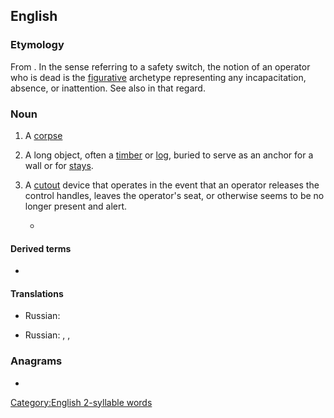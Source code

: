 {{also|Deadman|dead man}}
==English==

===Etymology===
From {{compound|en|dead|man}}. In the sense referring to a safety switch, the notion of an operator who is dead is the [[figurative]] archetype representing any incapacitation, absence, or inattention. See also {{m|en|Dead Hand}} in that regard.

===Noun===
{{en-noun|deadmen}}

# {{lb|en|obsolete}} A [[corpse]]
#: {{ux|en|There is no '''deadman''' to be found at Deadman's Curve.}}
# {{lb|en|construction}} A long object, often a [[timber]] or [[log]], buried to serve as an anchor for a wall or for [[stays]].
#: {{ux|en|The building code requires '''deadmen''' for retaining walls.}}
# {{lb|en|rail transport|manufacturing|agriculture|safety equipment}} A [[cutout]] device that operates in the event that an operator releases the control handles, leaves the operator's seat, or otherwise seems to be no longer present and alert.
#* {{quote-journal|en|year=1962|month=April|title=Beyond the Channel: Western Germany: The Henschel 4,000 h.p. V320 diesel|journal=Modern Railways|page=274|text=[...] a Brown-Boveri '''deadman''''s control; [...].}}

====Derived terms====
* {{l|en|Deadman}}

====Translations====
{{trans-top|a corpse}}
* Russian: {{t+|ru|труп|m|tr=}}
{{trans-mid}}
{{trans-bottom}}

{{trans-top|a long object, often a timber or log, buried to serve as an anchor for a wall or for stays}}
* Russian: {{t|ru|анкерная сва́я|tr=}}, {{t|ru|анкерный кол}}, {{t+|ru|сто́йка|f}}
{{trans-mid}}
{{trans-bottom}}

{{trans-top|A cutout device that operates in the event of driver incapacity.}}
{{trans-mid}}
{{trans-bottom}}

===Anagrams===
* {{anagrams|en|a=aaddemn|amanded}}

[[Category:English 2-syllable words]]